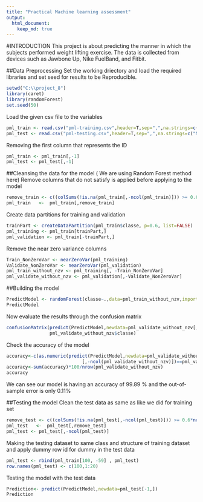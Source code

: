```yaml
---
title: "Practical Machine learning assessment"
output: 
  html_document:
    keep_md: true
---
```

#INTRODUCTION
This project is about predicting the manner in which the subjects performed weight lifting exercise. The data is collected from devices such as Jawbone Up, Nike FuelBand, and Fitbit.

##Data Preprocessing
Set the working driectory and load the required libraries and set seed for results to be Reproducible.
```r
setwd("C:\\project_8")
library(caret)
library(randomForest)
set.seed(50)
```
Load the given csv file to the variables
```r
pml_train <- read.csv("pml-training.csv",header=T,sep=",",na.strings=c("NA","NaN", " ", "", "#DIV/0!"))
pml_test <- read.csv("pml-testing.csv",header=T,sep=",",na.strings=c("NA","NaN", " ", "", "#DIV/0!"))
```
Removing the first column that represents the ID
```r
pml_train <- pml_train[,-1]
pml_test <- pml_test[,-1]
```
##Cleansing the data for the model ( We are using Random Forest method here)
Remove columns that do not satisfy is applied before applying to the model
```r
remove_train <- c((colSums(!is.na(pml_train[,-ncol(pml_train)])) >= 0.6*nrow(pml_train)))
pml_train   <-  pml_train[,remove_train]
```
Create data partitions for training and validation
```r
trainPart <- createDataPartition(pml_train$classe, p=0.6, list=FALSE)
pml_training <- pml_train[trainPart,]
pml_validation <- pml_train[-trainPart,]
```
Remove the near zero variance columns
```r
Train_NonZeroVar <- nearZeroVar(pml_training)
Validate_NonZeroVar <- nearZeroVar(pml_validation)
pml_train_without_nzv <- pml_training[, -Train_NonZeroVar]
pml_validate_without_nzv <- pml_validation[,-Validate_NonZeroVar]
```
##Building the model
```r
PredictModel <- randomForest(classe~.,data=pml_train_without_nzv,importance=TRUE)
PredictModel
```
Now evaluate the results through the confusion matrix
```r
confusionMatrix(predict(PredictModel,newdata=pml_validate_without_nzv[,-ncol(pml_validate_without_nzv)]),
                pml_validate_without_nzv$classe)
```
Check the accuracy of the model
```r
accuracy<-c(as.numeric(predict(PredictModel,newdata=pml_validate_without_nzv
                            [,-ncol(pml_validate_without_nzv)])==pml_validate_without_nzv$classe))
accuracy<-sum(accuracy)*100/nrow(pml_validate_without_nzv)
accuracy
```
We can see our model is having an accuracy of 99.89 % and the out-of-sample error is only 0.11%

##Testing the model
Clean the test data as same as like we did for training set
```r
remove_test <- c((colSums(!is.na(pml_test[,-ncol(pml_test)])) >= 0.6*nrow(pml_test)))
pml_test   <-  pml_test[,remove_test]
pml_test <- pml_test[,-ncol(pml_test)]
```
Making the testing dataset to same class and structure of training dataset and apply dummy row id for dummy in the test data
```r
pml_test <- rbind(pml_train[100, -59] , pml_test)
row.names(pml_test) <- c(100,1:20)
```
Testing the model with the test data
```r
Prediction<- predict(PredictModel,newdata=pml_test[-1,])
Prediction
```
